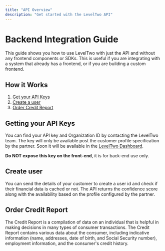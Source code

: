 ```yaml
---
title: "API Overview"
description: "Get started with the LevelTwo API"
---
```


# Backend Integration Guide

This guide shows you how to use LevelTwo with just the API and without any frontend components or SDKs. This is useful if you are integrating with a system that already has a frontend, or if you are building a custom frontend.

## How it Works
1. [Get your API Keys](#getting-your-api-keys)
2. [Create a user](#create-user)
3. [Order Credit Report](#order-credit-report)

## Getting your API Keys

You can find your API key and Organization ID by contacting the LevelTwo team. The key will only be available post the customer profile specification by the partner. Soon it will be available in the [LevelTwo Dashboard](https://ltwo.io/dashboard/developers).

<b>Do NOT expose this key on the front-end</b>, it is for back-end use only.

## Create user

You can send the details of your customer to create a user id and check if their financial data is cached or not. The API returns the confidence score along with the availability based on the profile configured by the partner.

## Order Credit Report

The Credit Report is a compilation of data on an individual that is helpful in making decisions in many types of consumer transactions. The Credit Report contains various data about the consumer, including indicative information (name, addresses, date of birth, and Social Security number), employment information, and the consumer's credit history.
